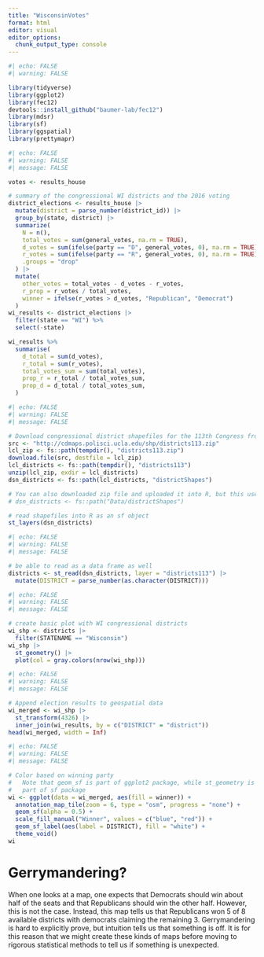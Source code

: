 ```yaml
---
title: "WisconsinVotes"
format: html
editor: visual
editor_options: 
  chunk_output_type: console
---
```


```r
#| echo: FALSE
#| warning: FALSE

library(tidyverse)
library(ggplot2)
library(fec12)
devtools::install_github("baumer-lab/fec12")
library(mdsr)
library(sf)
library(ggspatial)
library(prettymapr)
```

```r
#| echo: FALSE
#| warning: FALSE
#| message: FALSE

votes <- results_house

# summary of the congressional WI districts and the 2016 voting
district_elections <- results_house |>
  mutate(district = parse_number(district_id)) |>
  group_by(state, district) |>
  summarize(
    N = n(), 
    total_votes = sum(general_votes, na.rm = TRUE),
    d_votes = sum(ifelse(party == "D", general_votes, 0), na.rm = TRUE),
    r_votes = sum(ifelse(party == "R", general_votes, 0), na.rm = TRUE),
    .groups = "drop"
  ) |>
  mutate(
    other_votes = total_votes - d_votes - r_votes,
    r_prop = r_votes / total_votes,  
    winner = ifelse(r_votes > d_votes, "Republican", "Democrat")
  )
wi_results <- district_elections |>
  filter(state == "WI") %>%
  select(-state)

wi_results %>%
  summarise(
    d_total = sum(d_votes), 
    r_total = sum(r_votes), 
    total_votes_sum = sum(total_votes),
    prop_r = r_total / total_votes_sum,
    prop_d = d_total / total_votes_sum,
  )
```

```r
#| echo: FALSE
#| warning: FALSE
#| message: FALSE

# Download congressional district shapefiles for the 113th Congress from a UCLA website (don't sweat the details too much)
src <- "http://cdmaps.polisci.ucla.edu/shp/districts113.zip"
lcl_zip <- fs::path(tempdir(), "districts113.zip")
download.file(src, destfile = lcl_zip)
lcl_districts <- fs::path(tempdir(), "districts113")
unzip(lcl_zip, exdir = lcl_districts)
dsn_districts <- fs::path(lcl_districts, "districtShapes")

# You can also downloaded zip file and uploaded it into R, but this uses a ton of space!
# dsn_districts <- fs::path("Data/districtShapes")

# read shapefiles into R as an sf object
st_layers(dsn_districts)
```

```r
#| echo: FALSE
#| warning: FALSE
#| message: FALSE

# be able to read as a data frame as well
districts <- st_read(dsn_districts, layer = "districts113") |>
  mutate(DISTRICT = parse_number(as.character(DISTRICT)))
```

```r
#| echo: FALSE
#| warning: FALSE
#| message: FALSE

# create basic plot with WI congressional districts
wi_shp <- districts |>
  filter(STATENAME == "Wisconsin")
wi_shp |>
  st_geometry() |>
  plot(col = gray.colors(nrow(wi_shp)))
```

```r
#| echo: FALSE
#| warning: FALSE
#| message: FALSE

# Append election results to geospatial data
wi_merged <- wi_shp |>
  st_transform(4326) |>
  inner_join(wi_results, by = c("DISTRICT" = "district"))
head(wi_merged, width = Inf)
```

```r
#| echo: FALSE
#| warning: FALSE
#| message: FALSE

# Color based on winning party
#   Note that geom_sf is part of ggplot2 package, while st_geometry is
#   part of sf package
wi <- ggplot(data = wi_merged, aes(fill = winner)) +
  annotation_map_tile(zoom = 6, type = "osm", progress = "none") + 
  geom_sf(alpha = 0.5) +
  scale_fill_manual("Winner", values = c("blue", "red")) + 
  geom_sf_label(aes(label = DISTRICT), fill = "white") + 
  theme_void()
wi
```

# Gerrymandering?

When one looks at a map, one expects that Democrats should win about half of the seats and that Republicans should win the other half. However, this is not the case. Instead, this map tells us that Republicans won 5 of 8 available districts with democrats claiming the remaining 3. Gerrymandering is hard to explicitly prove, but intuition tells us that something is off. It is for this reason that we might create these kinds of maps before moving to rigorous statistical methods to tell us if something is unexpected.
